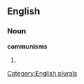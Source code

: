 ==English==

===Noun===
'''communisms'''

# {{plural of|[[communism]]}}

[[Category:English plurals]]